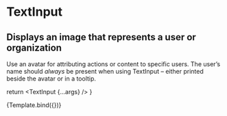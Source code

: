 

<Meta title="Basics / TextInput" component={TextInput} />

# TextInput

## Displays an image that represents a user or organization

Use an avatar for attributing actions or content to specific users. The user’s name should _always_ be present when using TextInput – either printed beside the avatar or in a tooltip.

  return <TextInput {...args} />
}

<Preview withToolbar>
  <Story
    name="Default"
    args={{ label: 'Your Label', error: false, errorMessage: 'This is an error' }}
  >
    {Template.bind({})}
  </Story>
</Preview>

<Props of={TextInput} />
